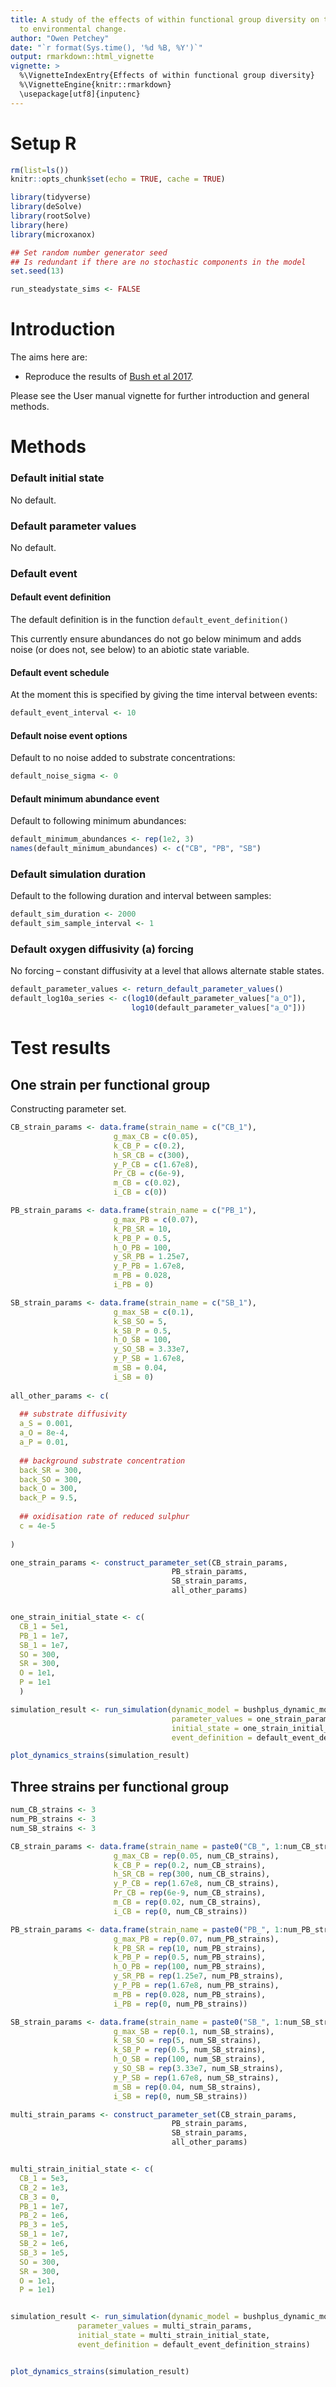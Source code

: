 ```yaml
---
title: A study of the effects of within functional group diversity on the response
  to environmental change.
author: "Owen Petchey"
date: "`r format(Sys.time(), '%d %B, %Y')`"
output: rmarkdown::html_vignette
vignette: >
  %\VignetteIndexEntry{Effects of within functional group diversity}
  %\VignetteEngine{knitr::rmarkdown}
  \usepackage[utf8]{inputenc}
---
```



# Setup R

```r
rm(list=ls())
knitr::opts_chunk$set(echo = TRUE, cache = TRUE)

library(tidyverse)
library(deSolve)
library(rootSolve)
library(here)
library(microxanox)

## Set random number generator seed
## Is redundant if there are no stochastic components in the model
set.seed(13)

run_steadystate_sims <- FALSE
```


# Introduction

The aims here are:

* Reproduce the results of [Bush et al 2017](https://www.nature.com/articles/s41467-017-00912-x).

Please see the User manual vignette for further introduction and general methods.

# Methods

### Default initial state

No default.


### Default parameter values

No default.

### Default event

#### Default event definition

The default definition is in the function `default_event_definition()`

This currently ensure abundances do not go below minimum and adds noise (or does not, see below) to an abiotic state variable.

#### Default event schedule

At the moment this is specified by giving the time interval between events:

```r
default_event_interval <- 10
```

#### Default noise event options

Default to no noise added to substrate concentrations:

```r
default_noise_sigma <- 0
```

#### Default minimum abundance event

Default to following minimum abundances:

```r
default_minimum_abundances <- rep(1e2, 3)
names(default_minimum_abundances) <- c("CB", "PB", "SB") 
```

### Default simulation duration

Default to the following duration and interval between samples:

```r
default_sim_duration <- 2000
default_sim_sample_interval <- 1
```

### Default oxygen diffusivity (a) forcing

No forcing -- constant diffusivity at a level that allows alternate stable states.

```r
default_parameter_values <- return_default_parameter_values()
default_log10a_series <- c(log10(default_parameter_values["a_O"]),
                           log10(default_parameter_values["a_O"]))
```



# Test results

## One strain per functional group

Constructing parameter set.

```r
CB_strain_params <- data.frame(strain_name = c("CB_1"),
                       g_max_CB = c(0.05),
                       k_CB_P = c(0.2),
                       h_SR_CB = c(300),
                       y_P_CB = c(1.67e8),
                       Pr_CB = c(6e-9),
                       m_CB = c(0.02),
                       i_CB = c(0))

PB_strain_params <- data.frame(strain_name = c("PB_1"),
                       g_max_PB = c(0.07),
                       k_PB_SR = 10,
                       k_PB_P = 0.5,
                       h_O_PB = 100,
                       y_SR_PB = 1.25e7,
                       y_P_PB = 1.67e8,
                       m_PB = 0.028,
                       i_PB = 0)

SB_strain_params <- data.frame(strain_name = c("SB_1"),
                       g_max_SB = c(0.1),
                       k_SB_SO = 5,
                       k_SB_P = 0.5,
                       h_O_SB = 100,
                       y_SO_SB = 3.33e7,  
                       y_P_SB = 1.67e8,
                       m_SB = 0.04,
                       i_SB = 0)
                       
all_other_params <- c(
  
  ## substrate diffusivity
  a_S = 0.001,
  a_O = 8e-4,
  a_P = 0.01,
  
  ## background substrate concentration
  back_SR = 300,
  back_SO = 300,
  back_O = 300,
  back_P = 9.5,
  
  ## oxidisation rate of reduced sulphur
  c = 4e-5
           
) 

one_strain_params <- construct_parameter_set(CB_strain_params,
                                    PB_strain_params,
                                    SB_strain_params,
                                    all_other_params)


one_strain_initial_state <- c(
  CB_1 = 5e1,
  PB_1 = 1e7,
  SB_1 = 1e7,
  SO = 300,
  SR = 300,
  O = 1e1,
  P = 1e1
  )

simulation_result <- run_simulation(dynamic_model = bushplus_dynamic_model_strains,
                                    parameter_values = one_strain_params,
                                    initial_state = one_strain_initial_state,
                                    event_definition = default_event_definition_strains)

plot_dynamics_strains(simulation_result)


```



## Three strains per functional group

```r
num_CB_strains <- 3
num_PB_strains <- 3
num_SB_strains <- 3

CB_strain_params <- data.frame(strain_name = paste0("CB_", 1:num_CB_strains),
                       g_max_CB = rep(0.05, num_CB_strains),
                       k_CB_P = rep(0.2, num_CB_strains),
                       h_SR_CB = rep(300, num_CB_strains),
                       y_P_CB = rep(1.67e8, num_CB_strains),
                       Pr_CB = rep(6e-9, num_CB_strains),
                       m_CB = rep(0.02, num_CB_strains),
                       i_CB = rep(0, num_CB_strains))

PB_strain_params <- data.frame(strain_name = paste0("PB_", 1:num_PB_strains),
                       g_max_PB = rep(0.07, num_PB_strains),
                       k_PB_SR = rep(10, num_PB_strains),
                       k_PB_P = rep(0.5, num_PB_strains),
                       h_O_PB = rep(100, num_PB_strains),
                       y_SR_PB = rep(1.25e7, num_PB_strains),
                       y_P_PB = rep(1.67e8, num_PB_strains),
                       m_PB = rep(0.028, num_PB_strains),
                       i_PB = rep(0, num_PB_strains))

SB_strain_params <- data.frame(strain_name = paste0("SB_", 1:num_SB_strains),
                       g_max_SB = rep(0.1, num_SB_strains),
                       k_SB_SO = rep(5, num_SB_strains),
                       k_SB_P = rep(0.5, num_SB_strains),
                       h_O_SB = rep(100, num_SB_strains),
                       y_SO_SB = rep(3.33e7, num_SB_strains),  
                       y_P_SB = rep(1.67e8, num_SB_strains),
                       m_SB = rep(0.04, num_SB_strains),
                       i_SB = rep(0, num_SB_strains))

multi_strain_params <- construct_parameter_set(CB_strain_params,
                                    PB_strain_params,
                                    SB_strain_params,
                                    all_other_params)


multi_strain_initial_state <- c(
  CB_1 = 5e3,
  CB_2 = 1e3,
  CB_3 = 0,
  PB_1 = 1e7,
  PB_2 = 1e6,
  PB_3 = 1e5,
  SB_1 = 1e7,
  SB_2 = 1e6,
  SB_3 = 1e5,
  SO = 300,
  SR = 300,
  O = 1e1,
  P = 1e1)


simulation_result <- run_simulation(dynamic_model = bushplus_dynamic_model_strains,
               parameter_values = multi_strain_params,
               initial_state = multi_strain_initial_state,
               event_definition = default_event_definition_strains)


plot_dynamics_strains(simulation_result)


```

